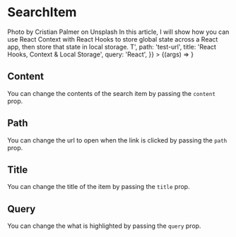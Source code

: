 

<Meta title="Atoms | SearchItem" component={SearchItem} />

# SearchItem

<Preview>
  <Story
    name="Basic"
    args={{
      content:
        '> Photo by Cristian Palmer on Unsplash In this article, I will show how you can use React Context with React Hooks to store global state across a React app, then store that state in local storage. T',
      path: 'test-url',
      title: 'React Hooks, Context & Local Storage',
      query: 'React',
    }}
  >
    {(args) => <SearchItem {...args} />}
  </Story>
</Preview>

<Props story="Basic" />

## Content

You can change the contents of the search item by passing the `content` prop.

<Preview>
  <Story name="Content">
    <SearchItem
      content="Lorem ipsum dolor sit amet, consectetur adipiscing elit. Praesent scelerisque tincidunt odio, eu fermentum dui tristique in. Donec tempor congue pharetra. Curabitur imperdiet fermentum leo, sed suscipit sem mollis vel. Suspendisse ac interdum ligula. Vivamus vitae ultricies magna. Suspendisse potenti. Cras tristique risus felis, varius porttitor justo sollicitudin vitae. Donec ac metus interdum tellus vehicula ultrices nec sagittis diam."
      path="test-url"
      title="React Hooks, Context Local Storage"
      query="React"
    />
  </Story>
</Preview>

## Path

You can change the url to open when the link is clicked by passing the `path` prop.

<Preview>
  <Story name="Path">
    <SearchItem
      content="> Photo by Cristian Palmer on Unsplash In this article, I will show how you can use React Context with React Hooks to store global state across a React app, then store that state in local storage. T"
      path="another-test"
      title="React Hooks, Context Local Storage"
      query="React"
    />
  </Story>
</Preview>

## Title

You can change the title of the item by passing the `title` prop.

<Preview>
  <Story name="Title">
    <SearchItem
      content="> Photo by Cristian Palmer on Unsplash In this article, I will show how you can use React Context with React Hooks to store global state across a React app, then store that state in local storage. T"
      path="another-test"
      title="A random title"
      query="React"
    />
  </Story>
</Preview>

## Query

You can change the what is highlighted by passing the `query` prop.

<Preview>
  <Story name="Query">
    <SearchItem
      content="Hello this is random. > Photo by Cristian Palmer on Unsplash In this article, I will show how you can use React Context with React Hooks to store global state across a React app."
      path="another-test"
      title="A random title"
      query="random"
    />
  </Story>
</Preview>
